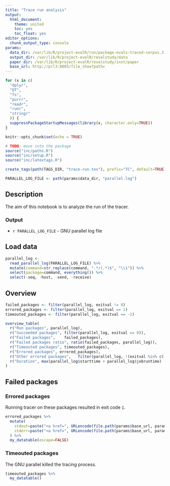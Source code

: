 ```yaml
---
title: "Trace run analysis"
output: 
  html_document: 
    theme: united
    toc: yes
    toc_float: yes
editor_options: 
  chunk_output_type: console
params:
  data_dir: /var/lib/R/project-evalR/run/package-evals-traced-corpus.3
  output_dir: /var/lib/R/project-evalR/revalstudy/data
  paper_dir: /var/lib/R/project-evalR/revalstudy/inst/paper
  base_url: http://prl3:8003/file_show?path=
---
```


```r
for (x in c(
  "dplyr", 
  "DT", 
  "fs", 
  "purrr",
  "readr",
  "runr",
  "stringr"
  )) {
  suppressPackageStartupMessages(library(x, character.only=TRUE))
}

knitr::opts_chunk$set(echo = TRUE)

# TODO: move into the package
source("inc/paths.R")
source("inc/setup.R")
source("inc/latextags.R")

create_tags(path(TAGS_DIR, "trace-run.tex"), prefix="TC", default=TRUE)

PARALLEL_LOG_FILE <- path(params$data_dir, "parallel.log")
```

## Description

The aim of this notebook is to analyze the run of the tracer.

### Output

- ``r PARALLEL_LOG_FILE`` - GNU parallel log file

## Load data

```r
parallel_log <- 
  read_parallel_log(PARALLEL_LOG_FILE) %>%
  mutate(command=str_replace(command, ".*/(.*)$", "\\1")) %>%
  select(package=command, everything()) %>%
  select(-seq, -host, -send, -receive)
```

## Overview

```r
failed_packages <- filter(parallel_log, exitval != 0)
errored_packages <- filter(parallel_log, exitval == 1)
timeouted_packages <- filter(parallel_log, exitval == -1)

overview_table(
  r("Run packages", parallel_log),
  r("Succeeded packages", filter(parallel_log, exitval == 0)),
  r("Failed packages",    failed_packages),
  r("Failed packages ratio", ratio(failed_packages, parallel_log)),
  r("Timeouted packages", timeouted_packages),
  r("Errored packages", errored_packages),
  r("Other errored packages",   filter(parallel_log, !(exitval %in% c(-1, 0, 1)))),
  r("Duration", max(parallel_log$starttime + parallel_log$jobruntime) - min(parallel_log$starttime))
)
```

## Failed packages

### Errored packages

Running tracer on these packages resulted in exit code `1`.

```r
errored_packages %>%
  mutate(
    stdout=paste("<a href=", URLencode(file.path(params$base_url, params$data_dir, package, "stdout")), ">stdout</a>"),
    stderr=paste("<a href=", URLencode(file.path(params$base_url, params$data_dir, package, "stderr")), ">stderr</a>")
  ) %>%
  my_datatable(escape=FALSE)
```

### Timeouted packages

The GNU parallel killed the tracing process.

```r
timeouted_packages %>%
  my_datatable()
```

